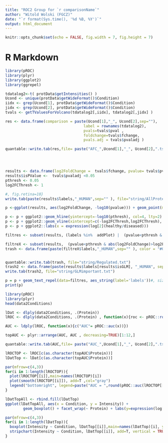 ```yaml
---
title: "ROC2 Group for `r comparisonName`"
author: "Witold Wolski (FGCZ)"
date: "`r format(Sys.time(), '%d %B, %Y')`"
output: html_document
---
```


```r
knitr::opts_chunk$set(echo = FALSE, fig.width = 7, fig.height = 7)
```

# R Markdown

```r

library(pROC)
library(plyr)
library(ggplot2)
library(ggrepel)

tdatalog2<-t( protData$getIntensities() )
Ucond <- unique(protData$getWideFormat()$Condition)
iidx <- grep(Ucond[1], protData$getWideFormat()$Condition)
jidx <- grep(Ucond[2], protData$getWideFormat()$Condition)
tvals <- getTValuesForVolcano(tdatalog2[,iidx], tdatalog2[,jidx] )

res <- data.frame(comparison = paste(Ucond[1],"_", Ucond[2],sep=""),
                                   label = rownames(tdatalog2),
                                   pvals=tvals$pval ,
                                   foldchange=tvals$fchange,
                                   pvals.adj = tvals$pvaladj )

quantable::write.tab(res,file= paste("AFC_",Ucond[1],"_", Ucond[2],".tsv",sep=""))




results <- data.frame(log2FoldChange =  tvals$fchange, pvalue= tvals$pvaladj, labels=rownames(tdatalog2) )
results$isPValue <-  tvals$pvaladj <0.05
pthresh <- 0.05
log2FCThresh <- 1


```

```r
#, fig.retina=10}
write.tab(paste(results$labels,"_HUMAN",sep="" ), file="string/AllProteins.txt")

p <-ggplot(results, aes(log2FoldChange, -log10(pvalue))) + geom_point(mapping=aes(x=log2FoldChange, y=-log10(pvalue), shape=isGLM, col=isGLM), size=2)

p <- p + ggplot2::geom_hline(yintercept=-log10(pthresh), col=4, lty=2) 
p <- p + ggplot2::geom_vline(xintercept=c(-log2FCThresh,log2FCThresh), col=4,lty=2) 
p <- p + ggplot2::labs(x = expression(log[2](healthy/diseased)))

filtres <- subset(results, (labels %in%  addPlot) |  (pvalue<pthresh & abs(log2FoldChange)>log2FCThresh) )

filtreX <- subset(results,  (pvalue<pthresh & abs(log2FoldChange)>log2FCThresh) )
trash <- data.frame(paste(filtreX$labels,"_HUMAN",sep="" ), color = "#00ff00")


quantable::write.tab(trash, file="string/Regulated.txt")
trash2 <- data.frame(paste(results$labels[results$isGLM], "_HUMAN", sep=""), color="#ff0000")
write.tab(trash2, file="string/GLMimportant.txt")

p = p + geom_text_repel(data=filtres, aes_string(label='labels'))#, size=size, segment.size = segment.size, segment.alpha = segement.alpha)
print(p)

```




```r
library(pROC)
library(plyr)
head(data2Conditions)

lDat <- dlply(data2Conditions, .(Protein))
lROC <- dlply(data2Conditions, .(Protein) , function(x){roc <- pROC::roc(Condition ~ Intensity,x); roc})

AUC <- ldply(lROC, function(x){c("AUC"= pROC::auc(x))})

topAUC <- plyr::arrange(AUC, AUC , decreasing=TRUE)[1:12,]

quantable::write.tab(AUC,file= paste("AUC_",Ucond[1],"_", Ucond[2],".tsv",sep=""))

lROCTOP <- lROC[c(as.character(topAUC$Protein))]
lDatTop <- lDat[c(as.character(topAUC$Protein))]

par(mfrow=c(4,3))
for(i in 1:length(lROCTOP)){
  plot(lROCTOP[[i]],main=names(lROCTOP)[i])
  plot(smooth(lROCTOP[[i]]), add=T ,col="gray")
  legend("bottomright", legend=paste("AUC = ",round(pROC::auc(lROCTOP[[i]]),digits=2)), bty="n")
}
```


```r
lDatTopAll <- rbind.fill(lDatTop)
ggplot(lDatTopAll, aes(x = Condition, y = Intensity)) +
        geom_boxplot() + facet_wrap(~ Protein) + labs(y=expression(log[2](L/H))) + theme_light()

```


```r
par(mfrow=c(4,3))
for(i in 1:length(lDatTop)){
  boxplot(Intensity ~ Condition, lDatTop[[i]],main=names(lDatTop)[i], ylab=expression(log[2](L/H)))
  stripchart(Intensity ~ Condition, lDatTop[[i]], add=T, vertical = TRUE, method = "jitter",col = "maroon", bg = "bisque")
}

```


